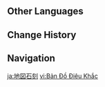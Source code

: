 {{Location Infobox
|image        = Inscribed Map.png
|type         = Point of Interest
|region       = Inazuma
|map          = Enkanomiya
|area         = Enkanomiya
|subarea      = The Narrows
}}
{{Location Intro|The '''Inscribed Map'''|description=<p>Interacting with it during the {{Quest|A Glimpse Into the Pale Night}} unlocks the [[Map]] of Enkanomiya (excluding [[Yachimatahiko's Locus]], [[Yachimatahime's Locus]], [[Kunado's Locus]], and the [[Vishap Research Lab]]).</p>}}

==Other Languages==
{{Other Languages
|en      = Inscribed Map
|zhs     = 地图石刻
|zhs_rm  = Dìtú Shíkè
|zht     = 地圖石刻
|zht_rm  = Dìtú Shíkè
|zh_tl   = Map Stone Inscription
|ja      = 地図石刻
|ja_rm   = Chizu Sekkoku
|ja_tl   = Map Engraving
|ko      = 돌 조각 지도
|ko_rm   = Dol Jogak Jido
|ko_tl   = Stone Pieces Map
|es      = Mapa tallado
|es_tl   = Carved Map
|fr      = Carte gravée
|fr_tl   = Engraved Map
|ru      = Вырезанную карту
|ru_tl   = Carved Map
|th      = แผนที่แกะสลัก
|vi      = {{tt|Bản Đồ|版圖}} {{tt|Điêu Khắc|雕刻}}
|vi_tl   = Sculpture Map
|de      = Steinkarte
|de_tl   = Stone Map
|id      = Inscribed Map
|pt      = Mapa Entalhado
|pt_tl   = 
|tr      = 
|tr_tl   = 
|it      = 
|it_tl   = 
}}

==Change History==
{{Change History|2.4}}

==Navigation==
{{PoI Navbox|Inazuma}}

[[ja:地図石刻]]
[[vi:Bản Đồ Điêu Khắc]]